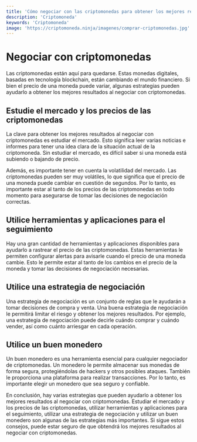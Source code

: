 ```yaml
---
title: 'Cómo negociar con las criptomonedas para obtener los mejores resultados'
description: 'Criptomoneda'
keywords: 'Criptomoneda'
image: 'https://criptomoneda.ninja/imagenes/comprar-criptomonedas.jpg'
---
```




# Negociar con criptomonedas

Las criptomonedas están aquí para quedarse. Estas monedas digitales, basadas en tecnología blockchain, están cambiando el mundo financiero. Si bien el precio de una moneda puede variar, algunas estrategias pueden ayudarlo a obtener los mejores resultados al negociar con criptomonedas.

## Estudie el mercado y los precios de las criptomonedas

La clave para obtener los mejores resultados al negociar con criptomonedas es estudiar el mercado. Esto significa leer varias noticias e informes para tener una idea clara de la situación actual de la criptomoneda. Sin estudiar el mercado, es difícil saber si una moneda está subiendo o bajando de precio. 

<ImageAdd source="https://atalayar.com/sites/default/files/styles/foto_/public/noticias/criptomonedas-bitcoin_0.jpg?itok=A4Y3DZT1"/>

Además, es importante tener en cuenta la volatilidad del mercado. Las criptomonedas pueden ser muy volátiles, lo que significa que el precio de una moneda puede cambiar en cuestión de segundos. Por lo tanto, es importante estar al tanto de los precios de las criptomonedas en todo momento para asegurarse de tomar las decisiones de negociación correctas. 

## Utilice herramientas y aplicaciones para el seguimiento

Hay una gran cantidad de herramientas y aplicaciones disponibles para ayudarlo a rastrear el precio de las criptomonedas. Estas herramientas le permiten configurar alertas para avisarle cuando el precio de una moneda cambie. Esto le permite estar al tanto de los cambios en el precio de la moneda y tomar las decisiones de negociación necesarias. 

<ImageAdd source="https://www.plenglish.com/wp-content/uploads/2022/07/EEUU-caida-precios-criptomonedas.jpg"/>

## Utilice una estrategia de negociación

Una estrategia de negociación es un conjunto de reglas que le ayudarán a tomar decisiones de compra y venta. Una buena estrategia de negociación le permitirá limitar el riesgo y obtener los mejores resultados. Por ejemplo, una estrategia de negociación puede decirle cuándo comprar y cuándo vender, así como cuánto arriesgar en cada operación. 

<ImageAdd source="https://m.media-amazon.com/images/I/71F0GFRA6vS._AC_UF700,800_QL80_.jpg"/>

## Utilice un buen monedero

Un buen monedero es una herramienta esencial para cualquier negociador de criptomonedas. Un monedero le permite almacenar sus monedas de forma segura, protegiéndolas de hackers y otros posibles ataques. También le proporciona una plataforma para realizar transacciones. Por lo tanto, es importante elegir un monedero que sea seguro y confiable.

<ImageAdd source="https://thumbs.dreamstime.com/b/crypto-y-bitcoin-monedero-concepto-de-intercambio-comercio-criptomonedas-btc-miner%C3%ADa-e-inversi%C3%B3n-blockchain-financiera-213712689.jpg"/>

En conclusión, hay varias estrategias que pueden ayudarlo a obtener los mejores resultados al negociar con criptomonedas. Estudiar el mercado y los precios de las criptomonedas, utilizar herramientas y aplicaciones para el seguimiento, utilizar una estrategia de negociación y utilizar un buen monedero son algunas de las estrategias más importantes. Si sigue estos consejos, puede estar seguro de que obtendrá los mejores resultados al negociar con criptomonedas.